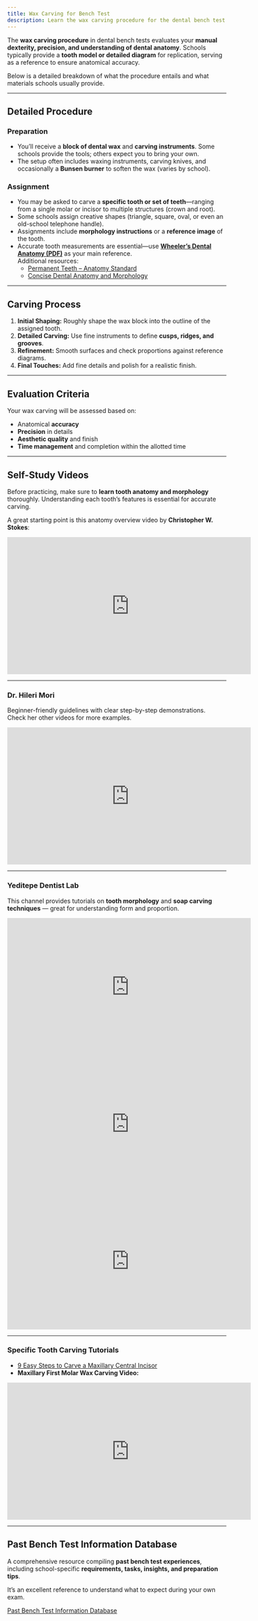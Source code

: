 ```yaml
---
title: Wax Carving for Bench Test
description: Learn the wax carving procedure for the dental bench test — step-by-step guidance, evaluation criteria, and study resources with video tutorials
---
```


The **wax carving procedure** in dental bench tests evaluates your **manual
dexterity, precision, and understanding of dental anatomy**. Schools typically
provide a **tooth model or detailed diagram** for replication, serving as a
reference to ensure anatomical accuracy.

Below is a detailed breakdown of what the procedure entails and what materials schools usually provide.

---

## Detailed Procedure

### Preparation

- You’ll receive a **block of dental wax** and **carving instruments**. Some schools provide the tools; others expect you to bring your own.
- The setup often includes waxing instruments, carving knives, and occasionally a **Bunsen burner** to soften the wax (varies by school).

### Assignment

- You may be asked to carve a **specific tooth or set of teeth**—ranging from a single molar or incisor to multiple structures (crown and root).
- Some schools assign creative shapes (triangle, square, oval, or even an old-school telephone handle).
- Assignments include **morphology instructions** or a **reference image** of the tooth.
- Accurate tooth measurements are essential—use **[Wheeler’s Dental Anatomy (PDF)](/files/wheeler-dental-anatomy.pdf)** as your main reference.  
  Additional resources:
  - [Permanent Teeth – Anatomy Standard](https://www.anatomystandard.com/ossa-et-juncturae/cranium/dentes-permanentes.html)
  - [Concise Dental Anatomy and Morphology](https://www.academia.edu/21433489/Concise_Dental_Anatomy_and_Morphology)

---

## Carving Process

1. **Initial Shaping:** Roughly shape the wax block into the outline of the assigned tooth.
2. **Detailed Carving:** Use fine instruments to define **cusps, ridges, and grooves**.
3. **Refinement:** Smooth surfaces and check proportions against reference diagrams.
4. **Final Touches:** Add fine details and polish for a realistic finish.

---

## Evaluation Criteria

Your wax carving will be assessed based on:

- Anatomical **accuracy**
- **Precision** in details
- **Aesthetic quality** and finish
- **Time management** and completion within the allotted time

---

## Self-Study Videos

Before practicing, make sure to **learn tooth anatomy and morphology** thoroughly. Understanding each tooth’s features is essential for accurate carving.

A great starting point is this anatomy overview video by **Christopher W. Stokes**:

<iframe
  width="560"
  height="315"
  src="https://www.youtube.com/embed/qS9c7g_PVA8?si=nNeZQSYN3b5abo3x"
  title="Tooth Anatomy Overview by Christopher W. Stokes"
  frameborder="0"
  allow="accelerometer; autoplay; clipboard-write; encrypted-media; gyroscope; picture-in-picture; web-share"
  allowfullscreen
></iframe>

---

### Dr. Hileri Mori

Beginner-friendly guidelines with clear step-by-step demonstrations.  
Check her other videos for more examples.

<iframe
  width="560"
  height="315"
  src="https://www.youtube.com/embed/XCoApaO2IKI?si=jEVvzWG9siTkioy0"
  title="Wax Carving Tutorial by Dr. Hileri Mori"
  frameborder="0"
  allow="accelerometer; autoplay; clipboard-write; encrypted-media; gyroscope; picture-in-picture; web-share"
  allowfullscreen
></iframe>

---

### Yeditepe Dentist Lab

This channel provides tutorials on **tooth morphology** and **soap carving techniques** — great for understanding form and proportion.

<iframe
  width="560"
  height="315"
  src="https://www.youtube.com/embed/40ldSJwgiU0?si=u8OeKLZMOiFvQ8_J"
  title="Wax Carving by Yeditepe Dentist Lab"
  frameborder="0"
  allow="accelerometer; autoplay; clipboard-write; encrypted-media; gyroscope; picture-in-picture; web-share"
  allowfullscreen
></iframe>

<iframe
  width="560"
  height="315"
  src="https://www.youtube.com/embed/UWNTWKOR0ZI?si=FsEVCK5PIa6IgJdN"
  title="Yeditepe Dentist Lab Carving Demo"
  frameborder="0"
  allowfullscreen
></iframe>

<iframe
  width="560"
  height="315"
  src="https://www.youtube.com/embed/cweEvOBRbrE?si=ehI4k-17cFjrYGje"
  title="Yeditepe Dentist Lab Carving Techniques"
  frameborder="0"
  allowfullscreen
></iframe>

---

### Specific Tooth Carving Tutorials

- [9 Easy Steps to Carve a Maxillary Central Incisor](https://unidontia.com/9-easy-steps-of-carving-maxillary-central-incisor-from-wax-block/)
- **Maxillary First Molar Wax Carving Video:**

<iframe
  width="560"
  height="315"
  src="https://www.youtube.com/embed/cpeZxOVNHRQ?si=PYXVxIRBWbE2KFhJ"
  title="Wax Carving of Maxillary First Molar"
  frameborder="0"
  allowfullscreen
></iframe>

---

## Past Bench Test Information Database

A comprehensive resource compiling **past bench test experiences**, including
school-specific **requirements, tasks, insights, and preparation tips**.

It’s an excellent reference to understand what to expect during your own exam.

[Past Bench Test Information Database](https://docs.google.com/spreadsheets/d/1qNLgJ43JHcwHIr0GH4_JYoZ7Re8OAv_oJH5tmSUQOlU/preview?gid=481402476#gid=481402476)
